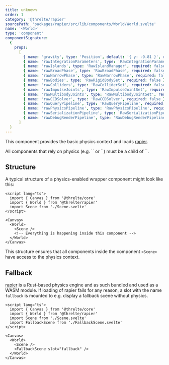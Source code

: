 ```yaml
---
title: unknown
order: 1
category: '@threlte/rapier'
sourcePath: 'packages/rapier/src/lib/components/World/World.svelte'
name: '<World>'
type: 'component'
componentSignature:
  {
    props:
      [
        { name: 'gravity', type: 'Position', default: '{ y: -9.81 }', required: false },
        { name: 'rawIntegrationParameters', type: 'RawIntegrationParameters', required: false },
        { name: 'rawIslands', type: 'RawIslandManager', required: false },
        { name: 'rawBroadPhase', type: 'RawBroadPhase', required: false },
        { name: 'rawNarrowPhase', type: 'RawNarrowPhase', required: false },
        { name: 'rawBodies', type: 'RawRigidBodySet', required: false },
        { name: 'rawColliders', type: 'RawColliderSet', required: false },
        { name: 'rawImpulseJoints', type: 'RawImpulseJointSet', required: false },
        { name: 'rawMultibodyJoints', type: 'RawMultibodyJointSet', required: false },
        { name: 'rawCCDSolver', type: 'RawCCDSolver', required: false },
        { name: 'rawQueryPipeline', type: 'RawQueryPipeline', required: false },
        { name: 'rawPhysicsPipeline', type: 'RawPhysicsPipeline', required: false },
        { name: 'rawSerializationPipeline', type: 'RawSerializationPipeline', required: false },
        { name: 'rawDebugRenderPipeline', type: 'RawDebugRenderPipeline', required: false }
      ]
  }
---
```


This component provides the basic physics context and loads [rapier](https://rapier.rs/).

<Tip type="tip">
	All components that rely on physics (e.g. `<RigidBody>` or `<Collider>`) must be a child of `<World>`.
</Tip>

<Example path="rapier/world" />

## Structure

A typical structure of a physics-enabled wrapper component might look like this:

```svelte title="Wrapper.svelte"
<script lang="ts">
  import { Canvas } from '@threlte/core'
  import { World } from '@threlte/rapier'
  import Scene from './Scene.svelte'
</script>

<Canvas>
  <World>
    <Scene />
    <!-- Everything is happening inside this component -->
  </World>
</Canvas>
```

This structure ensures that all components inside the component `<Scene>` have access to the physics context.

## Fallback

[rapier](https://rapier.rs/) is a Rust-based physics engine and as such bundled and used as a WASM module. If loading of rapier fails for any reason, a slot with the name `fallback` is mounted to e.g. display a fallback scene without physics.

```svelte title="Wrapper.svelte"
<script lang="ts">
  import { Canvas } from '@threlte/core'
  import { World } from '@threlte/rapier'
  import Scene from './Scene.svelte'
  import FallbackScene from './FallbackScene.svelte'
</script>

<Canvas>
  <World>
    <Scene />
    <FallbackScene slot="fallback" />
  </World>
</Canvas>
```
